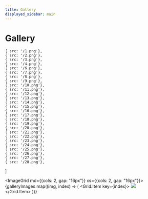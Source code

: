 ```yaml
---
title: Gallery
displayed_sidebar: main
---
```



# Gallery

<!-- [Sizzle Reel draft.mp4](Gallery%20e5522cb5bfc94082adac41f1ab17a673/Sizzle_Reel_draft.mp4) -->

    { src: '/1.png'},
    { src: '/2.png'},
    { src: '/3.png'},
    { src: '/4.png'},
    { src: '/6.png'},
    { src: '/7.png'},
    { src: '/8.png'},
    { src: '/9.png'},
    { src: '/10.png'},
    { src: '/11.png'},
    { src: '/12.png'},
    { src: '/13.png'},
    { src: '/14.png'},
    { src: '/15.png'},
    { src: '/16.png'},
    { src: '/17.png'},
    { src: '/18.png'},
    { src: '/19.png'},
    { src: '/20.png'},
    { src: '/21.png'},
    { src: '/22.png'},
    { src: '/23.png'},
    { src: '/24.png'},
    { src: '/25.png'},
    { src: '/26.png'},
    { src: '/27.png'},
    { src: '/28.png'},
]

<ImageGrid md={{cols: 2, gap: "16px"}} xs={{cols: 2, gap: "16px"}}>
    {galleryImages.map((img, index) => (
        <Grid.Item key={index}>
            <img src={img.src} />
        </Grid.Item>
    ))}
</ImageGrid>
